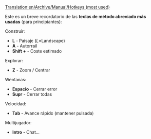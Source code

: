 [[Translation:en/Archive/Manual/Hotkeys (most used)]]

Este es un breve recordatorio de las '''teclas de método abreviado más usadas''' (para principiantes):

Construir:
* '''L''' - Paisaje (''L''=Landscape)
* '''A''' - Autorraíl
* '''Shift +''' - Coste estimado
Explorar:
* '''Z''' - Zoom / Centrar
<!--NO ES BASTANTE IMPORTANTE * '''C''' - Centrar -->
<!--NO ES BASTANTE IMPORTANTE * '''X''' - Transparente -->
Wentanas:
* '''Espacio''' - Cerrar error
* '''Supr''' - Cerrar todas
<!--NO ES BASTANTE IMPORTANTE * '''Shift + Supr''' - Cerrar todas todas -->
Velocidad:
* '''Tab''' - Avance rápido (mantener pulsada)
Multijugador:
* '''Intro''' - Chat...
